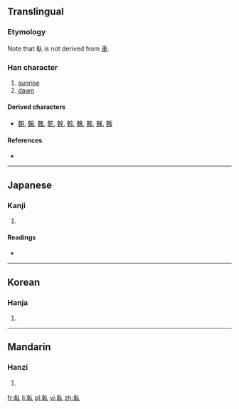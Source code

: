 {{also|車}}
==Translingual==

===Etymology===
{{Han compound|旦|㫃|c1=s|c2=p|t1=sunrise|ls=psc}}

Note that 倝 is not derived from [[車]].

===Han character===
{{Han char|rn=9|rad=人|as=08|sn=10|four=|canj=十十人 (JJO)}}

# [[sunrise]]
# [[dawn]]

====Derived characters====
* [[朝]], [[翰]], [[雗]], [[乾]], [[幹]], [[斡]], [[䮧]], [[㲦]], [[榦]], [[鶾]]

====References====
* {{Han ref|kx=0108.080|dkj=00779|dj=0230.040|hdz=10169.040|uh=501D|ud=20509}}

----

==Japanese==

===Kanji===
{{ja-kanji|grade=|rs=人08}}

# {{defn|lang=ja|sort=人08}}

====Readings====
* {{ja-readings|on=[[かん]] (kan)|kun=[[かがやく]] (kagayaku)}}

----

==Korean==

===Hanja===
{{ko-hanja|hangeul=간|rv=gan|mr=kan}}

# {{defn|lang=ko|sort=人08}}

----

==Mandarin==

===Hanzi===
{{cmn-hanzi|pin=[[gàn]] ([[gan4]])|wg=kan<sup>4</sup>}}

# {{defn|lang=cmn|sort=人08}}

[[fr:倝]]
[[li:倝]]
[[pl:倝]]
[[vi:倝]]
[[zh:倝]]